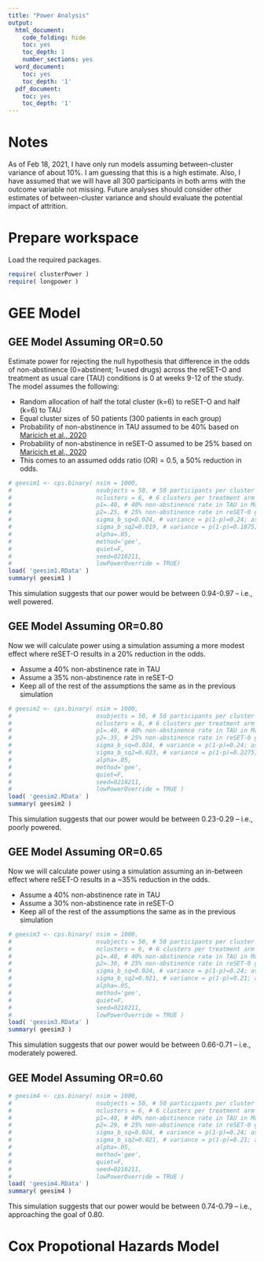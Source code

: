 ```yaml
---
title: "Power Analysis"
output:
  html_document:
    code_folding: hide
    toc: yes
    toc_depth: 1
    number_sections: yes
  word_document:
    toc: yes
    toc_depth: '1'
  pdf_document:
    toc: yes
    toc_depth: '1'
---
```


# Notes
As of Feb 18, 2021, I have only run models assuming between-cluster variance of about 10%. I am guessing that this is a high estimate. Also, I have assumed that we will have all 300 participants in both arms with the outcome variable not missing. Future analyses should consider other estimates of between-cluster variance and should evaluate the potential impact of attrition. 

# Prepare workspace
Load the required packages.
```r
require( clusterPower )
require( longpower )
```


# GEE Model

## GEE Model Assuming OR=0.50
Estimate power for rejecting the null hypothesis that difference in the odds of non-abstinence (0=abstinent; 1=used drugs) across the reSET-O and treatment as usual care (TAU) conditions is 0 at weeks 9-12 of the study. The model assumes the following:

* Random allocation of half the total cluster (k=6) to reSET-O and half (k=6) to TAU
* Equal cluster sizes of 50 patients (300 patients in each group)
* Probability of non-abstinence in TAU assumed to be 40% based on [Maricich et al., 2020](https://www.tandfonline.com/doi/full/10.1080/03007995.2020.1846022)
* Probability of non-abstinence in reSET-O assumed to be 25% based on [Maricich et al., 2020](https://www.tandfonline.com/doi/full/10.1080/03007995.2020.1846022)
* This comes to an assumed odds ratio (OR) = 0.5, a 50% reduction in odds.

```r
# geesim1 <- cps.binary( nsim = 1000,
#                        nsubjects = 50, # 50 participants per cluster assuming equal sizes
#                        nclusters = 6, # 6 clusters per treatment arm
#                        p1=.40, # 40% non-abstinence rate in TAU in Maricich et al. (2020)
#                        p2=.25, # 25% non-abstinence rate in reSET-0 group in Maricich et al. (2020)
#                        sigma_b_sq=0.024, # variance = p(1-p)=0.24; assume 10% variance is between)
#                        sigma_b_sq2=0.019, # variance = p(1-p)=0.1875; assume 10% variance is between)
#                        alpha=.05,
#                        method='gee',
#                        quiet=F,
#                        seed=0218211,
#                        lowPowerOverride = TRUE)
load( 'geesim1.RData' )
summary( geesim1 )                       
```

This simulation suggests that our power would be between 0.94-0.97 -- i.e., well powered.  

## GEE Model Assuming OR=0.80
Now we will calculate power using a simulation assuming a more modest effect where reSET-O results in a 20% reduction in the odds.

* Assume a 40% non-abstinence rate in TAU
* Assume a 35% non-abstinence rate in reSET-O
* Keep all of the rest of the assumptions the same as in the previous simulation

```r
# geesim2 <- cps.binary( nsim = 1000,
#                        nsubjects = 50, # 50 participants per cluster assuming equal sizes
#                        nclusters = 6, # 6 clusters per treatment arm
#                        p1=.40, # 40% non-abstinence rate in TAU in Maricich et al. (2020)
#                        p2=.35, # 25% non-abstinence rate in reSET-0 group in Maricich et al. (2020)
#                        sigma_b_sq=0.024, # variance = p(1-p)=0.24; assume 10% variance is between)
#                        sigma_b_sq2=0.023, # variance = p(1-p)=0.2275; assume 10% variance is between)
#                        alpha=.05,
#                        method='gee',
#                        quiet=F,
#                        seed=0218211,
#                        lowPowerOverride = TRUE )
load( 'geesim2.RData' )
summary( geesim2 )                       
```

This simulation suggests that our power would be between 0.23-0.29 -- i.e., poorly powered.  


## GEE Model Assuming OR=0.65
Now we will calculate power using a simulation assuming an in-between effect where reSET-O results in a ~35% reduction in the odds.

* Assume a 40% non-abstinence rate in TAU
* Assume a 30% non-abstinence rate in reSET-O
* Keep all of the rest of the assumptions the same as in the previous simulation

```r
# geesim3 <- cps.binary( nsim = 1000,
#                        nsubjects = 50, # 50 participants per cluster assuming equal sizes
#                        nclusters = 6, # 6 clusters per treatment arm
#                        p1=.40, # 40% non-abstinence rate in TAU in Maricich et al. (2020)
#                        p2=.30, # 25% non-abstinence rate in reSET-0 group in Maricich et al. (2020)
#                        sigma_b_sq=0.024, # variance = p(1-p)=0.24; assume 10% variance is between)
#                        sigma_b_sq2=0.021, # variance = p(1-p)=0.21; assume 10% variance is between)
#                        alpha=.05,
#                        method='gee',
#                        quiet=F,
#                        seed=0218211,
#                        lowPowerOverride = TRUE )
load( 'geesim3.RData' )
summary( geesim3 )            
```

This simulation suggests that our power would be between 0.66-0.71 -- i.e., moderately powered. 

## GEE Model Assuming OR=0.60

```r
# geesim4 <- cps.binary( nsim = 1000,
#                        nsubjects = 50, # 50 participants per cluster assuming equal sizes
#                        nclusters = 6, # 6 clusters per treatment arm
#                        p1=.40, # 40% non-abstinence rate in TAU in Maricich et al. (2020)
#                        p2=.29, # 25% non-abstinence rate in reSET-0 group in Maricich et al. (2020)
#                        sigma_b_sq=0.024, # variance = p(1-p)=0.24; assume 10% variance is between)
#                        sigma_b_sq2=0.021, # variance = p(1-p)=0.21; assume 10% variance is between)
#                        alpha=.05,
#                        method='gee',
#                        quiet=F,
#                        seed=0218211,
#                        lowPowerOverride = TRUE )
load( 'geesim4.RData' )
summary( geesim4 )
```

This simulation suggests that our power would be between 0.74-0.79 -- i.e., approaching the goal of 0.80. 



# Cox Propotional Hazards Model